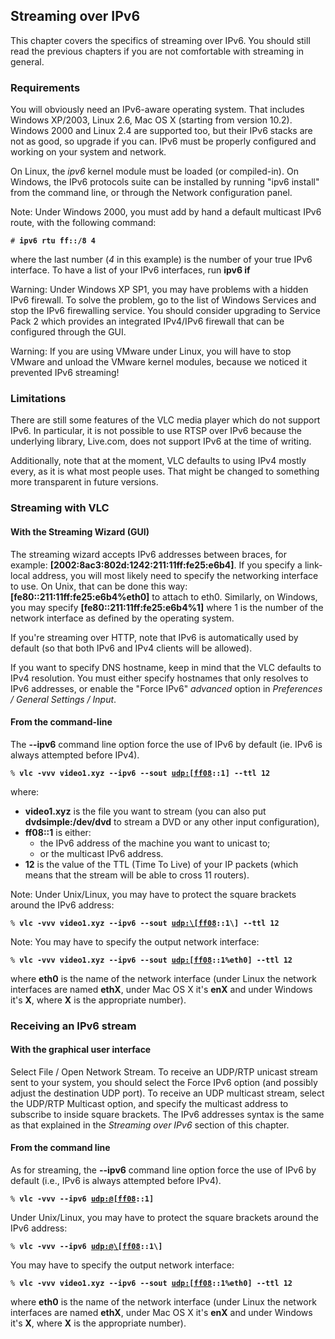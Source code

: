 {{RightMenu|documentation streaming howto toc}}

==Streaming over IPv6==

This chapter covers the specifics of streaming over IPv6. You should still read the previous chapters if you are not comfortable with streaming in general.

===Requirements===

You will obviously need an IPv6-aware operating system. That includes Windows XP/2003, Linux 2.6, Mac OS X (starting from version 10.2). Windows 2000 and Linux 2.4 are supported too, but their IPv6 stacks are not as good, so upgrade if you can. IPv6 must be properly configured and working on your system and network.

On Linux, the ''ipv6'' kernel module must be loaded (or compiled-in). On Windows, the IPv6 protocols suite can be installed by running "ipv6 install" from the command line, or through the Network configuration panel.

Note: Under Windows 2000, you must add by hand a default multicast IPv6 route, with the following command:
 # '''ipv6 rtu ff::/8 4'''
where the last number (''4'' in this example) is the number of your true IPv6 interface. To have a list of your IPv6 interfaces, run '''ipv6 if'''

Warning: Under Windows XP SP1, you may have problems with a hidden IPv6 firewall. To solve the problem, go to the list of Windows Services and stop the IPv6 firewalling service. You should consider upgrading to Service Pack 2 which provides an integrated IPv4/IPv6 firewall that can be configured through the GUI.

Warning: If you are using VMware under Linux, you will have to stop VMware and unload the VMware kernel modules, because we noticed it prevented IPv6 streaming!

===Limitations===

There are still some features of the VLC media player which do not support IPv6. In particular, it is not possible to use RTSP over IPv6 because the underlying library, Live.com, does not support IPv6 at the time of writing.

Additionally, note that at the moment, VLC defaults to using IPv4 mostly every, as it is what most people uses. That might be changed to something more transparent in future versions.

===Streaming with VLC===

====With the Streaming Wizard (GUI)====

The streaming wizard accepts IPv6 addresses between braces, for example: '''[2002:8ac3:802d:1242:211:11ff:fe25:e6b4]'''. If you specify a link-local address, you will most likely need to specify the networking interface to use. On Unix, that can be done this way: '''[fe80::211:11ff:fe25:e6b4%eth0]''' to attach to eth0. Similarly, on Windows, you may specify '''[fe80::211:11ff:fe25:e6b4%1]''' where 1 is the number of the network interface as defined by the operating system.

If you're streaming over HTTP, note that IPv6 is automatically used by default (so that both IPv6 and IPv4 clients will be allowed).

If you want to specify DNS hostname, keep in mind that the VLC defaults to IPv4 resolution. You must either specify hostnames that only resolves to IPv6 addresses, or enable the "Force IPv6"
''advanced'' option in ''Preferences / General Settings / Input''.

====From the command-line====

The '''--ipv6''' command line option force the use of IPv6 by default (ie. IPv6 is always attempted before IPv4).

 % '''vlc -vvv video1.xyz --ipv6 --sout udp:[ff08::1] --ttl 12'''
where:
* '''video1.xyz''' is the file you want to stream (you can also put '''dvdsimple:/dev/dvd''' to stream a DVD or any other input configuration),
* '''ff08::1''' is either:
** the IPv6 address of the machine you want to unicast to;
** or the multicast IPv6 address.
* '''12''' is the value of the TTL (Time To Live) of your IP packets (which means that the stream will be able to cross 11 routers).

Note: Under Unix/Linux, you may have to protect the square brackets around the IPv6 address:
 % '''vlc -vvv video1.xyz --ipv6 --sout udp:\[ff08::1\] --ttl 12'''

Note: You may have to specify the output network interface:
 % '''vlc -vvv video1.xyz --ipv6 --sout udp:[ff08::1%eth0] --ttl 12'''
where '''eth0''' is the name of the network interface (under Linux the network interfaces are named '''ethX''', under Mac OS X it's '''enX''' and under Windows it's '''X''', where '''X''' is the appropriate number).

===Receiving an IPv6 stream===

====With the graphical user interface====

Select File / Open Network Stream. To receive an UDP/RTP unicast stream sent to your system, you should select the Force IPv6 option (and possibly adjust the destination UDP port). To receive an UDP multicast stream, select the UDP/RTP Multicast option, and specify the multicast address to subscribe to inside square brackets. The IPv6 addresses syntax is the same as that explained in the ''Streaming over IPv6'' section of this chapter.

====From the command line====

As for streaming, the '''--ipv6''' command line option force the use of IPv6 by default (i.e., IPv6 is always attempted before IPv4).

 % '''vlc -vvv --ipv6 udp:@[ff08::1]'''

Under Unix/Linux, you may have to protect the square brackets around the IPv6 address:
 % '''vlc -vvv --ipv6 udp:@\[ff08::1\]'''

You may have to specify the output network interface:
 % '''vlc -vvv video1.xyz --ipv6 --sout udp:[ff08::1%eth0] --ttl 12'''
where '''eth0''' is the name of the network interface (under Linux the network interfaces are named '''ethX''', under Mac OS X it's '''enX''' and under Windows it's '''X''', where '''X''' is the appropriate number).


{{Documentation}}